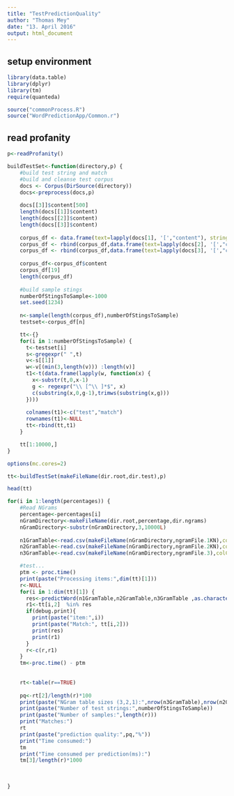 ```yaml
---
title: "TestPredictionQuality"
author: "Thomas Mey"
date: "13. April 2016"
output: html_document
---
```



## setup environment
```r
library(data.table)
library(dplyr)
library(tm) 
require(quanteda)

source("commonProcess.R")
source("WordPredictionApp/Common.r")
```

## read profanity
```r
p<-readProfanity()
``` 


```r
buildTestSet<-function(directory,p) {
    #build test string and match
    #build and cleanse test corpus
    docs <- Corpus(DirSource(directory))
    docs<-preprocess(docs,p)
    
    docs[[3]]$content[500]
    length(docs[[1]]$content)
    length(docs[[2]]$content)
    length(docs[[3]]$content)
    
    corpus_df <- data.frame(text=lapply(docs[1], '[',"content"), stringsAsFactors=F)
    corpus_df <- rbind(corpus_df,data.frame(text=lapply(docs[2], '[',"content"), stringsAsFactors=F))
    corpus_df <- rbind(corpus_df,data.frame(text=lapply(docs[3], '[',"content"), stringsAsFactors=F))
    
    corpus_df<-corpus_df$content
    corpus_df[19]
    length(corpus_df)
    
    #build sample stings
    numberOfStingsToSample<-1000
    set.seed(1234)
    
    n<-sample(length(corpus_df),numberOfStingsToSample)
    testset<-corpus_df[n]

    tt<-{}
    for(i in 1:numberOfStingsToSample) {
      t<-testset[i]
      s<-gregexpr(" ",t)
      v<-s[[1]]
      w<-v[(min(3,length(v))) :length(v)]
      t1<-t(data.frame(lapply(w, function(x) {
        x<-substr(t,0,x-1)
        g <- regexpr("\\ [^\\ ]*$", x)
        c(substring(x,0,g-1),trimws(substring(x,g)))
      })))
      
      colnames(t1)<-c("test","match")
      rownames(t1)<-NULL
      tt<-rbind(tt,t1)
    }

    tt[1:10000,]
}
```



```r
options(mc.cores=2)

tt<-buildTestSet(makeFileName(dir.root,dir.test),p)

head(tt)

for(i in 1:length(percentages)) {
    #Read NGrams
    percentage<-percentages[i]
    nGramDirectory<-makeFileName(dir.root,percentage,dir.ngrams)
    nGramDirectory<-substr(nGramDirectory,3,10000L)
    
    n1GramTable<-read.csv(makeFileName(nGramDirectory,ngramFile.1KN),colClasses = c("character","integer"))
    n2GramTable<-read.csv(makeFileName(nGramDirectory,ngramFile.2KN),colClasses = c("character","character","integer"))
    n3GramTable<-read.csv(makeFileName(nGramDirectory,ngramFile.3),colClasses = c("character","character","integer"))

    #test...
    ptm <- proc.time()
    print(paste("Processing items:",dim(tt)[1]))
    r<-NULL
    for(i in 1:dim(tt)[1]) {
      res<-predictWord(n1GramTable,n2GramTable,n3GramTable ,as.character(tt[i,1]),6)
      r1<-tt[i,2]  %in% res
      if(debug.print){
        print(paste("item:",i))
        print(paste("Match:", tt[i,2]))
        print(res)
        print(r1)
      }
      r<-c(r,r1)
    }
    tm<-proc.time() - ptm
    
    
    rt<-table(r==TRUE)
    
    pq<-rt[2]/length(r)*100
    print(paste("NGram table sizes (3,2,1):",nrow(n3GramTable),nrow(n2GramTable),nrow(n1GramTable)))
    print(paste("Number of test strings:",numberOfStingsToSample))
    print(paste("Number of samples:",length(r)))
    print("Matches:")
    rt
    print(paste("prediction quality:",pq,"%"))
    print("Time consumed:")
    tm
    print("Time consumed per prediction(ms):")
    tm[3]/length(r)*1000    
        
    
    
}

```

    



```r



```


